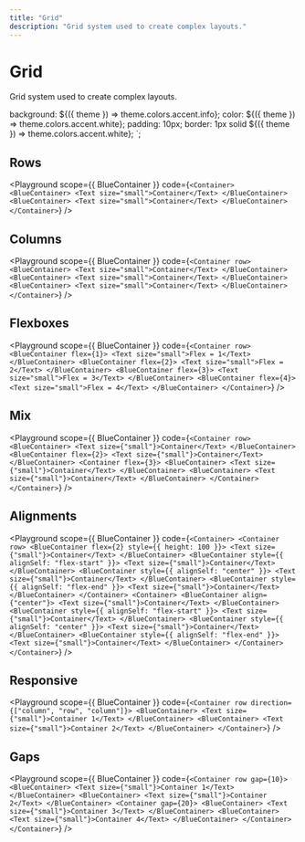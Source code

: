 ```yaml
---
title: "Grid"
description: "Grid system used to create complex layouts."
---
```



# Grid

Grid system used to create complex layouts.

  background: ${({ theme }) => theme.colors.accent.info};
  color: ${({ theme }) => theme.colors.accent.white};
  padding: 10px;
  border: 1px solid ${({ theme }) => theme.colors.accent.white};
`;

## Rows

<Playground
  scope={{ BlueContainer }}
  code={`
<Container>
  <BlueContainer>
    <Text size="small">Container</Text>
  </BlueContainer>
  <BlueContainer>
    <Text size="small">Container</Text>
  </BlueContainer>
</Container>
`}
/>

## Columns

<Playground
  scope={{ BlueContainer }}
  code={`
<Container row>
  <BlueContainer>
    <Text size="small">Container</Text>
  </BlueContainer>
  <BlueContainer>
    <Text size="small">Container</Text>
  </BlueContainer>
  <BlueContainer>
    <Text size="small">Container</Text>
  </BlueContainer>
</Container>
`}
/>

## Flexboxes
<Playground
  scope={{ BlueContainer }}
  code={`
<Container row>
  <BlueContainer flex={1}>
    <Text size="small">Flex = 1</Text>
  </BlueContainer>
  <BlueContainer flex={2}>
    <Text size="small">Flex = 2</Text>
  </BlueContainer>
  <BlueContainer flex={3}>
    <Text size="small">Flex = 3</Text>
  </BlueContainer>
  <BlueContainer flex={4}>
    <Text size="small">Flex = 4</Text>
  </BlueContainer>
</Container>
`}
/>

## Mix

<Playground
  scope={{ BlueContainer }}
  code={`
<Container row>
  <BlueContainer>
    <Text size={"small"}>Container</Text>
  </BlueContainer>
  <BlueContainer flex={2}>
    <Text size={"small"}>Container</Text>
  </BlueContainer>
  <Container flex={3}>
    <BlueContainer>
      <Text size={"small"}>Container</Text>
    </BlueContainer>
    <BlueContainer>
      <Text size={"small"}>Container</Text>
    </BlueContainer>
  </Container>
</Container>
`}
/>

## Alignments

<Playground
  scope={{ BlueContainer }}
  code={`
<Container>
  <Container row>
    <BlueContainer flex={2} style={{ height: 100 }}>
      <Text size={"small"}>Container</Text>
    </BlueContainer>
    <BlueContainer style={{ alignSelf: "flex-start" }}>
      <Text size={"small"}>Container</Text>
    </BlueContainer>
    <BlueContainer style={{ alignSelf: "center" }}>
      <Text size={"small"}>Container</Text>
    </BlueContainer>
    <BlueContainer style={{ alignSelf: "flex-end" }}>
      <Text size={"small"}>Container</Text>
    </BlueContainer>
  </Container>
  <Container>
    <BlueContainer align={"center"}>
      <Text size={"small"}>Container</Text>
    </BlueContainer>
    <BlueContainer style={{ alignSelf: "flex-start" }}>
      <Text size={"small"}>Container</Text>
    </BlueContainer>
    <BlueContainer style={{ alignSelf: "center" }}>
      <Text size={"small"}>Container</Text>
    </BlueContainer>
    <BlueContainer style={{ alignSelf: "flex-end" }}>
      <Text size={"small"}>Container</Text>
    </BlueContainer>
  </Container>
</Container>
`}
/>

## Responsive

<Playground
  scope={{ BlueContainer }}
  code={`
<Container row direction={["column", "row", "column"]}>
  <BlueContainer>
    <Text size={"small"}>Container 1</Text>
  </BlueContainer>
  <BlueContainer>
    <Text size={"small"}>Container 2</Text>
  </BlueContainer>
</Container>
`}
/>

## Gaps

<Playground
  scope={{ BlueContainer }}
  code={`
<Container row gap={10}>
  <BlueContainer>
    <Text size={"small"}>Container 1</Text>
  </BlueContainer>
  <BlueContainer>
    <Text size={"small"}>Container 2</Text>
  </BlueContainer>
  <Container gap={20}>
    <BlueContainer>
      <Text size={"small"}>Container 3</Text>
    </BlueContainer>
    <BlueContainer>
      <Text size={"small"}>Container 4</Text>
    </BlueContainer>
  </Container>
</Container>
`}
/>
